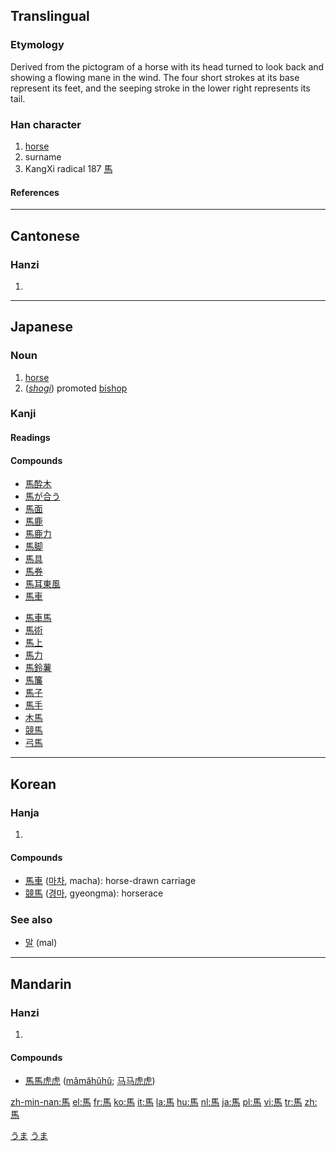 {{see|马}}

==Translingual==
{{Han stroke|[http://www.edu.tw/EDU_WEB/EDU_MGT/MANDR/EDU6300001/allbook/bishuen/p203b.htm?open]}}
===Etymology===
Derived from the pictogram of a horse with its head turned to look back and showing a flowing mane in the wind. The four short strokes at its base represent its feet, and the seeping stroke in the lower right represents its tail.

===Han character===
{{Han char|rn=187|rad=馬|as=00|sn=10|four=7132<sub>7</sub>|canj=尸手尸火 (SQSF)}}
#  [[horse]]
#   surname
#   KangXi radical 187 [[Index:Chinese radical/馬|馬]]
====References====
{{Han ref|kx=1433.010|dkj=44572|dj=1956.340|hdz=74539.010|uh=99AC|ud=39340|bh=B0A8|bd=45224}}

----
==Cantonese==
===Hanzi===
{{yue-hanzi|jyut=maa5|y=ma5}}
# {{defn|Cantonese}}
----
== Japanese ==
===Noun===
{{ja-noun|k|hira=うま|rom=uma}}
# [[horse]]
# (''[[shogi]]'') promoted [[bishop]]

[[Category:1000 Japanese basic words|うま]]
[[Category:ja:Horses| ]]
[[Category:ja:Mammals|うま]]
===Kanji===
{{ja-kanji|grade=2|rs=馬00}}
====Readings====
{{ja-readings|on=[[ば]] (ba), [[め]] (me), [[ま]] (ma)|kun=[[うま]] (uma)}}

====Compounds====
{{top2}}
*[[馬酔木]]
*[[馬が合う]]
*[[馬面]]
*[[馬鹿]]
*[[馬鹿力]]
*[[馬脚]]
*[[馬具]]
*[[馬券]]
*[[馬耳東風]]
*[[馬車]]
{{mid2}}
*[[馬車馬]]
*[[馬術]]
*[[馬上]]
*[[馬力]]
*[[馬鈴薯]]
*[[馬簾]]
*[[馬子]]
*[[馬手]]
*[[木馬]]
*[[競馬]]
*[[弓馬]]
{{bottom}}

----
==Korean==
===Hanja===
{{ko-hanja|hangeul=[[마]]|eumhun=[[말]], [[성]]|rv=ma|mr=ma|y=ma}}
# {{defn|Korean}}

====Compounds====
*[[馬車]] ([[마차]], macha): horse-drawn carriage
*[[競馬]] ([[경마]], gyeongma): horserace

===See also===
* [[말]] (mal)

----
==Mandarin==
===Hanzi===
{{cmn-hanzi|sim=马|pin=[[mǎ]] (ma3)|wg=ma<sup>3</sup>}}
# {{defn|Mandarin}}

====Compounds====
*[[馬馬虎虎]] ([[mǎmǎhǔhǔ]]; [[马马虎虎]])

[[zh-min-nan:馬]]
[[el:馬]]
[[fr:馬]]
[[ko:馬]]
[[it:馬]]
[[la:馬]]
[[hu:馬]]
[[nl:馬]]
[[ja:馬]]
[[pl:馬]]
[[vi:馬]]
[[tr:馬]]
[[zh:馬]]